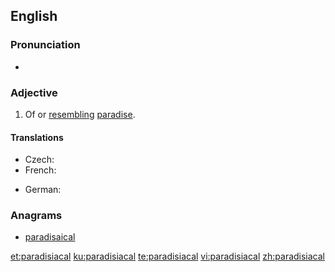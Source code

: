 ==English==

===Pronunciation===
* {{IPA|/pærədɪˈsaɪəkəl/|lang=en}}

===Adjective===
{{en-adj}}

# Of or [[resembling]] [[paradise]].

====Translations====
{{trans-top|resembling paradise}}
* Czech: {{t+|cs|rajský|m}}
* French: {{t+|fr|paradisiaque}}
{{trans-mid}}
* German: {{t+|de|paradiesisch}}
{{trans-bottom}}

===Anagrams===
* [[paradisaical#English|paradisaical]]

[[et:paradisiacal]]
[[ku:paradisiacal]]
[[te:paradisiacal]]
[[vi:paradisiacal]]
[[zh:paradisiacal]]